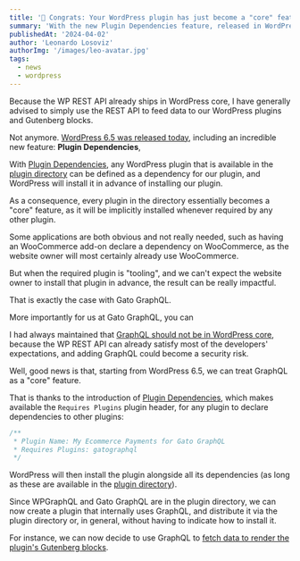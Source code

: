 ```yaml
---
title: '🎯 Congrats: Your WordPress plugin has just become a "core" feature'
summary: 'With the new Plugin Dependencies feature, released in WordPress 6.5, required plugins can be implicitly installed'
publishedAt: '2024-04-02'
author: 'Leonardo Losoviz'
authorImg: '/images/leo-avatar.jpg'
tags:
  - news
  - wordpress
---
```


Because the WP REST API already ships in WordPress core, I have generally advised to simply use the REST API to feed data to our WordPress plugins and Gutenberg blocks.

Not anymore. [WordPress 6.5 was released today](...), including an incredible new feature: **Plugin Dependencies**,

With [Plugin Dependencies](https://make.wordpress.org/core/2024/03/05/introducing-plugin-dependencies-in-wordpress-6-5/), any WordPress plugin that is available in the [plugin directory](https://wordpress.org/plugins/) can be defined as a dependency for our plugin, and WordPress will install it in advance of installing our plugin.

As a consequence, every plugin in the directory essentially becomes a "core" feature, as it will be implicitly installed whenever required by any other plugin.

Some applications are both obvious and not really needed, such as having an WooCommerce add-on declare a dependency on WooCommerce, as the website owner will most certainly already use WooCommerce.

But when the required plugin is "tooling", and we can't expect the website owner to install that plugin in advance, the result can be really impactful.

That is exactly the case with Gato GraphQL.


More importantly for us at Gato GraphQL, you can 


I had always maintained that [GraphQL should not be in WordPress core](https://gatographql.com/blog/why-graphql-should-not-be-in-wordpress-core), because the WP REST API can already satisfy most of the developers' expectations, and adding GraphQL could become a security risk.

Well, good news is that, starting from WordPress 6.5, we can treat GraphQL as a "core" feature.

That is thanks to the introduction of [Plugin Dependencies](https://make.wordpress.org/core/2024/03/05/introducing-plugin-dependencies-in-wordpress-6-5/), which makes available the `Requires Plugins` plugin header, for any plugin to declare dependencies to other plugins:

```php
/**
 * Plugin Name: My Ecommerce Payments for Gato GraphQL
 * Requires Plugins: gatographql
 */
```

WordPress will then install the plugin alongside all its dependencies (as long as these are available in the [plugin directory](https://wordpress.org/plugins/)).

Since WPGraphQL and Gato GraphQL are in the plugin directory, we can now create a plugin that internally uses GraphQL, and distribute it via the plugin directory or, in general, without having to indicate how to install it.

For instance, we can now decide to use GraphQL to [fetch data to render the plugin's Gutenberg blocks](https://gatographql.com/guides/interact/working-with-gutenberg-blocks).